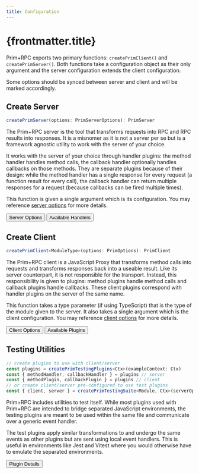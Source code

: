 ```yaml
---
title: Configuration
---
```


# {frontmatter.title}


Prim+RPC exports two primary functions: `createPrimClient()` and `createPrimServer()`. Both functions take a
configuration object as their only argument and the server configuration extends the client configuration.

Some options should be synced between server and client and will be marked accordingly.

## <Icon name="ph:function-bold"/> Create Server

<CodeFile>

```ts
createPrimServer(options: PrimServerOptions): PrimServer
```

</CodeFile>

The Prim+RPC server is the tool that transforms requests into RPC and RPC results into responses. It is a misnomer as it
is not a server per se but is a framework agnostic utility to work with the server of your choice.

It works with the server of your choice through handler plugins: the method handler handles method calls, the callback
handler optionally handles callbacks on those methods. They are separate plugins because of their design: while the
method handler has a single response for every request (a function result for every call), the callback handler can
return multiple responses for a request (because callbacks can be fired multiple times).

This function is given a single argument which is its configuration. You may reference
[server options](/docs/reference/config/server) for more details.

<ButtonGroup>
	<Button href="/docs/reference/config/server" icon="ph:wrench-bold">
		Server Options
	</Button>
	<Button href="/docs/reference/plugins#server" icon="ph:code-block-bold">
		Available Handlers
	</Button>
</ButtonGroup>

## <Icon name="ph:function-bold"/> Create Client

<CodeFile>

```ts
createPrimClient<ModuleType>(options: PrimOptions): PrimClient
```

</CodeFile>

The Prim+RPC client is a JavaScript Proxy that transforms method calls into requests and transforms responses back into
a useable result. Like its server counterpart, it is not responsible for the transport. Instead, this responsibility is
given to plugins: method plugins handle method calls and callback plugins handle callbacks. These client plugins
correspond with handler plugins on the server of the same name.

This function takes a type parameter (if using TypeScript) that is the type of the module given to the server. It also
takes a single argument which is the client configuration. You may reference
[client options](/docs/reference/config/client) for more details.

<ButtonGroup>
	<Button href="/docs/reference/config/client" icon="ph:wrench-bold">
		Client Options
	</Button>
	<Button href="/docs/reference/plugins#client" icon="ph:code-block-bold">
		Available Plugins
	</Button>
</ButtonGroup>

## <Icon name="ph:brackets-curly-bold"/> Testing Utilities

<CodeFile>

```ts
// create plugins to use with client/server
const plugins = createPrimTestingPlugins<Ctx>(exampleContext: Ctx)
const { methodHandler, callbackHandler } = plugins // server
const { methodPlugin, callbackPlugin } = plugins // client
// or create client/server pre-configured to use test plugins
const { client, server } = createPrimTestingSuite<Module, Ctx>(serverOpts: PrimOptions, clientOpts: PrimServerOptions, exampleContext: Ctx)
```

</CodeFile>

Prim+RPC includes utilities to test itself. While most plugins used with Prim+RPC are intended to bridge separated
JavaScript environments, the testing plugins are meant to be used within the same file and communicate over a generic
event handler.

The test plugins apply similar transformations to and undergo the same events as other plugins but are sent using local
event handlers. This is useful in environments like Jest and Vitest where you would otherwise have to emulate the
separated environments.

<ButtonGroup>
	<Button href="/docs/reference/plugins/server/testing" icon="ph:code-block-bold">
		Plugin Details
	</Button>
</ButtonGroup>
